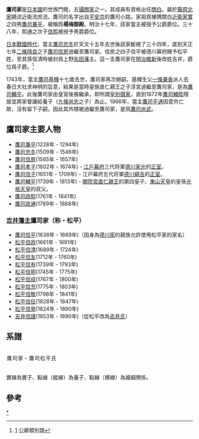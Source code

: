 {{日本氏族
|家名=鷹司家
<!-- |家紋= 家紋の画像 -->
|家紋名称= [[牡丹|牡丹]]
|本姓= [[藤原北家|藤原北家]][[近衛家|近衛流]]支流
|家祖= [[鷹司兼平|鷹司兼平]]
|種別= [[公家|公家]]（[[攝家|攝家]]）<br/>[[華族|華族]]（[[公爵|公爵]]）
|出身地= [[山城国|山城国]]
|根拠地= [[山城国|山城国]]
|人物= [[鷹司兼平|鷹司兼平]]<br/>[[鷹司平通|鷹司平通]]<br/>[[松平信平|鷹司信平]]（[[松平信平|松平信平]]）
|支流= [[鷹司氏|鷹司氏]]（[[武家|武家]]）<br/>[[鷹司松平家|鷹司松平家]]（[[武家|武家]]）
}}

'''鷹司家'''是[[日本國|日本國]]的世族門閥，五[[攝關家|攝關家]]之一。其成員有資格出任[[關白|關白]]。屬於[[藤原北家|藤原北家]]嫡流近衛流庶流。鷹司的名字出自[[平安京|平安京]]的鷹司小路。家祖爲猪隅關白[[近衛家實|近衛家實]]之四男[[鷹司兼平|鷹司兼平]]，被稱爲'''楊梅御殿'''。明治十七年，該家當主{{link-ja|鷹司熙通|鷹司煕通}}被授予公爵爵位。三十八年，熙通之次子[[鷹司信熙|信熙]]被授予男爵爵位。

[[日本戰國時代|日本戰國時代]]，當主[[鷹司忠冬|鷹司忠冬]]於天文十五年去世後該家斷絕了三十四年，直到天正七年[[二條晴良|二條晴良]]之子[[鷹司信房|鷹司信房]]過繼至鷹司家。信房之四子信平被德川幕府賜予松平姓，至其孫信清時被封爲上野[[矢田藩|矢田藩]]主。這一支鷹司家在[[明治維新|明治維新]]後改姓吉井，爵位爲子爵。<ref>[http://www.geocities.jp/okugesan_com/takatsukasa.htm] {{Wayback|url=http://www.geocities.jp/okugesan_com/takatsukasa.htm |date=20081223072928 }}公卿類別譜</ref>

1743年，當主[[鷹司基輝|鷹司基輝]]十七歲去世，鷹司家再次絕嗣，基輝生父[[一條兼香|一條兼香]]派人去春日大社求神明的旨意，結果是當時皇族直仁親王之子淳宮過繼至鷹司家，是為[[鷹司輔平|鷹司輔平]]。此後鷹司家由皇室後裔繼承，即所謂[[皇别摄家|皇别摄家]]，直到1872年[[鷹司輔熙|鷹司輔熙]]隱居並將家督讓給養子{{link-ja|鷹司熙通|鷹司煕通}}（[[九條尚忠|九條尚忠]]之子）為止。1966年，當主[[鷹司平通|鷹司平通]]因意外亡故，沒有留下子嗣，因此其外甥被過繼至鷹司家，是爲[[鷹司尚武|鷹司尚武]]。

== 鷹司家主要人物 ==
* [[鷹司兼平|鷹司兼平]](1228年 - 1294年)
* [[鷹司忠冬|鷹司忠冬]](1509年 - 1546年)
* [[鷹司信房|鷹司信房]](1565年 - 1657年)
* [[鷹司孝子|鷹司孝子]](1602年 - 1674年) - [[江戶幕府|江戶幕府]]三代将軍[[德川家光|德川家光]]的[[正室|正室]]。
* [[鷹司信子|鷹司信子]](1651年 - 1709年) - 江戸幕府五代将軍[[德川綱吉|德川綱吉]]的[[正室|正室]]。
* [[鷹司輔平|鷹司輔平]](1739年 - 1813年) - [[閑院宮直仁親王|閑院宮直仁親王]]的第四皇子、[[東山天皇|東山天皇]]的皇孫[[光格天皇|光格天皇]]的叔父。
* [[鷹司政熙|鷹司政熙]](1761年 - 1841年)
* [[鷹司政通|鷹司政通]](1789年 - 1868年)

=== [[吉井藩|吉井藩主]]鷹司家（称・松平）===  
* [[松平信平|鷹司信平]](1636年 - 1689年)（因身為[[德川家|德川家]]的親族允許使用松平家的家名）
* [[松平信政|松平信政]](1661年 - 1691年)
* [[松平信清|松平信清]](1689年 - 1724年)
* [[松平信友_(吉井藩主)|松平信友]](1712年 - 1760年)
* [[松平信有|松平信有]](1739年 - 1793年)
* [[松平信明_(吉井藩主)|松平信明]](1745年 - 1775年)
* [[松平信成|松平信成]](1767年 - 1800年)
* [[松平信充|松平信充]](1775年 - 1803年)
* [[松平信敬|松平信敬]](1798年 - 1841年)
* [[松平信任|松平信任]](1828年 - 1847年)
* [[松平信発|松平信発]](1824年 - 1890年)
* [[吉井信謹|吉井信謹]](1853年 - 1890年)（從松平改為[[吉井氏|吉井氏]]）

== 系譜 ==
<div class="NavFrame" style="width:100%;">
 <div class="NavHead" style="padding:1.5px; line-height:1.7; letter-spacing:1px;">鷹司家・鷹司松平氏</div>
 <div class="NavContent" style="text-align:left;">
; 實線為實子、點線（縱線）為養子、點線（横線）為婚姻関係。
{{familytree/start|style="font-size:120%"}}
{{familytree |border=0|01||||| 01=[[近衛家実|近衛家実]]}}
{{familytree |border=0| |)|-|-|.||||||}}
{{familytree |border=0|01|02|||| 01=[[鷹司兼平|鷹司兼平]]<sup>1</sup>|02=[[近衛兼経|兼経]]|}}
{{familytree |border=0| |)|-|-|-|-|-|-|-|-|.||||||}}
{{familytree |border=0|01|||||||02|||| 01=[[鷹司基忠|基忠]]<sup>2</sup>|02=[[鷹司兼忠|兼忠]]<sup>3</sup>|}}
{{familytree |border=0| |)|-|-|v|-|-|.|||)|-|-|.}}
{{familytree |border=0|01|02|03|04|05| 01=[[鷹司冬平|冬平]]<sup>4</sup>|02=[[鷹司冬教|冬教]]|03=冬基|04=[[鷹司冬経|冬経]]|05=[[鷹司基教|基教]]}}
{{familytree |border=0| |]|~|~|7|||!|||:|||}}
{{familytree |border=0|01|02|03|04|| 01=[[鷹司師平|師平]]<sup>6</sup>|02=[[鷹司冬教|冬教]]<sup>5</sup>|03=[[鷹司氏#鷹司氏|美濃鷹司氏]]|04=[[鷹司基教|基教]]|}}
{{familytree |border=0| |!||||||||||||}}
{{familytree |border=0|01||||| 01=[[鷹司冬通|冬通]]<sup>7</sup>||}}
{{familytree |border=0| |!||||||||||||}}
{{familytree |border=0|01||||| 01=[[鷹司冬家|冬家]]<sup>8</sup>||}}
{{familytree |border=0| |!||||||||||||}}
{{familytree |border=0|01||||| 01=[[鷹司房平|房平]]<sup>9</sup>||}}
{{familytree |border=0| |)|-|-|.|||||||||}}
{{familytree |border=0|01|02|||| 01=[[鷹司政平|政平]]<sup>10</sup>|02=[[性深|性深]]|}}
{{familytree |border=0| |!||||||||||||}}
{{familytree |border=0|01||||| 01=[[鷹司兼輔|兼輔]]<sup>11</sup>|}}
{{familytree |border=0| |!||||||||||||}}
{{familytree |border=0|01||||| 01=[[鷹司忠冬|忠冬]]<sup>12</sup>|}}
{{familytree |border=0| |:|01||||||||||| 01=（再興）}}
{{familytree |border=0|01||||| 01=[[鷹司信房|信房]]<sup>13</sup><ref>[[二条晴良|二条晴良]]的子。</ref>|}}
{{familytree |border=0| |)|-|-|v|-|-|-|-|-|-|-|-|-|-|-|.||||||}}
{{familytree |border=0|01|02|~|03||||||04|| 01=[[鷹司信尚|信尚]]<sup>14</sup>|02=[[鷹司孝子|孝子]]|03=[[德川家光|德川家光]]|04=[[松平信平|松平信平]]}}
{{familytree |border=0| |!|||||||||||||||)|-|-|.}}
{{familytree |border=0|01|||||||||||||02|03|| 01=[[鷹司教平|教平]]<sup>15</sup>|02=[[松平信政|信政]]|03=竹中重教}}
{{familytree |border=0| |)|-|-|v|-|-|.|||||||||!||}}
{{familytree |border=0|01|02|03|~|04|||05| 01=[[鷹司房輔|房輔]]<sup>16</sup>|02=[[九条兼晴|九条兼晴]]|03=[[鷹司信子|信子]]|04=[[德川綱吉|德川綱吉]]|05=[[松平信清|信清]]}}
{{familytree |border=0| |)|-|-|v|-|-|v|-|-|.||||||!|||||}}
{{familytree |border=0|01|02|03|04||||05| 01=[[鷹司兼熙|兼熙]]<sup>17</sup>|02=[[西園寺実輔|西園寺実輔]]|03=[[鷹司輔信|輔信]]|04=[[一条兼香|一条兼香]]|05=[[松平信友_(吉井藩主)|信友]]}}
{{familytree |border=0| |:|||||||||D|~|~|7|||}|-|-|.}}
{{familytree |border=0|01|||||||02|03|04|05| 01=[[鷹司房熙|房熙]]<sup>18</sup><ref>[[近衛家熙|近衛家熙]]的次男。</ref>|02=[[鷹司基輝|鷹司基輝]]|03=[[鷹司輔平|鷹司輔平]]|04=[[松平信有|信有]]<ref>[[紀州德川家|紀州德川家]]・[[德川宗直|德川宗直]]的四男。</ref>|05=[[松平信明_(吉井藩主)|信明]]}}
{{familytree |border=0| |D|~|~|7||||||||||||}|-|-|.|||}}
{{familytree |border=0|01|02||||||||||03|04| 01=[[鷹司基輝|基輝]]<sup>20</sup>|02=[[鷹司尚輔|尚輔]]<sup>19</sup><ref>近衛家熙的三男、房熙的實弟。</ref>|03=[[松平信明_(吉井藩主)|信明]]|04=[[松平信成|信成]]}}
{{familytree |border=0| |:|||||||||||||||}|-|-|.|||}}
{{familytree |border=0|01|||||||||||||02|03| 01=[[鷹司輔平|輔平]]<sup>21</sup><ref>[[閑院宮直仁親王|閑院宮直仁親王]]第四皇子。</ref>|02=[[松平信成|信成]]|03=[[松平信充|信充]]}}
{{familytree |border=0| |)|-|-|.||||||||||||}|-|-|v|-|.|||}}
{{familytree |border=0|01|02||||||||||03|04|05| 01=[[鷹司政熙|政熙]]<sup>22</sup>|02=[[徳大寺実堅|徳大寺実堅]]|03=[[松平信充|信充]]|04=[[松平信敬|信敬]]|05=房府}}
{{familytree |border=0| |!|||||||||||||||:|||||!}}
{{familytree |border=0|01|||||||||||||02||||03| 01=[[鷹司政通|政通]]<sup>23</sup>|02=[[松平信敬|信敬]]|03=[[松平信任|信任]]}}
{{familytree |border=0| |)|-|-|v|-|-|v|-|-|v|-|-|.|||:|||}}
{{familytree |border=0|01|02|03|04|05|06| 01=[[鷹司輔熙|輔熙]]<sup>24</sup>|02=華園摂信|03=[[德大寺公純|德大寺公純]]|04=[[九条幸経|九条幸経]]|05=渋谷教応|06=[[松平信任|信任]]}}
{{familytree |border=0| |}|-|-|v|-|-|.|||||||||:||}}
{{familytree |border=0|01|02|03|||||||04| 01=[[鷹司熙通|熙通]]<sup>25</sup>|02=[[鷹司輔政|輔政]]|03=[[菊亭脩季|今出川脩季]]|04=[[松平信発|信発]]<ref>[[美作国|美作]][[津山藩|津山藩主]][[松平康哉|松平康哉]]的四男[[松平維賢|松平維賢]]的三男。</ref>}}
{{familytree |border=0| |)|-|-|v|-|-|v|-|-|-|.|||||:|}}
{{familytree |border=0|01|02|03||04|||05|| 01=[[鷹司信輔|信輔]]<sup>26</sup>|02=松園信淳|03=[[鷹司信熙|信熙]]|04=信敬|05=[[吉井信謹|吉井信謹]]<ref>[[出羽國|出羽]][[米澤藩|米澤藩主]][[上杉齊憲|上杉齊憲]]的五男。</ref>}}
{{familytree |border=0| |)|-|-|.|||||||!|||||)|-|-|.}}
{{familytree |border=0|01|02|y|03|04|||05|06| 01=[[鷹司平通|平通]]<sup>27</sup>|02=章子|03=松平乗武|04=[[鷹司誓玉|誓玉]]|05=信宝|06=信照}}
{{familytree |border=0| |:|||||!||||||||||)|-|-|v|-|.}}
{{familytree |border=0|01|||02||||||||03|04|05| 01=[[鷹司尚武|尚武]]<sup>28</sup>|02=[[鷹司尚武|鷹司尚武]]|03=信康|04=高橋德恵|05=岡田信光}}
{{familytree |border=0| |!||||||||||||}}
{{familytree |border=0|01|||||||| 01=尚通}}
{{familytree/end}}
<references />
 </div>
</div>

== 參考 ==
<references/>
{{堂上家一覧}}

[[Category:鷹司家|*]]